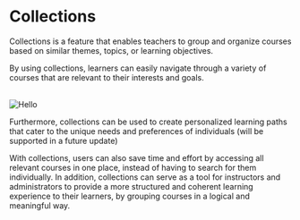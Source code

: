 
# Collections 

Collections is a feature that enables teachers to group and organize courses based on similar themes, topics, or learning objectives.

By using collections, learners can easily navigate through a variety of courses that are relevant to their interests and goals.

<br/>
<Image style={{borderRadius:10}} quality={100} src="/img/pages/collections/collections.png" alt="Hello" width={800} height={500} />

Furthermore, collections can be used to create personalized learning paths that cater to the unique needs and preferences of individuals (will be supported in a future update)

With collections, users can also save time and effort by accessing all relevant courses in one place, instead of having to search for them individually. In addition, collections can serve as a tool for instructors and administrators to provide a more structured and coherent learning experience to their learners, by grouping courses in a logical and meaningful way.